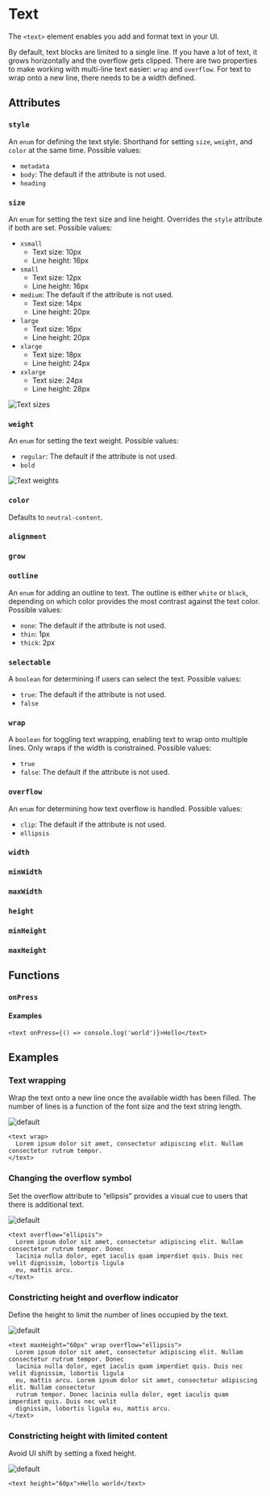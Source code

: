 
# Text

The `<text>` element enables you add and format text in your UI.

By default, text blocks are limited to a single line. If you have a lot of text, it grows horizontally and the overflow gets clipped. There are two properties to make working with multi-line text easier: `wrap` and `overflow`. For text to wrap onto a new line, there needs to be a width defined.

## Attributes

### `style`

An `enum` for defining the text style. Shorthand for setting `size`, `weight`, and `color` at the same time. Possible values:

- `metadata`
- `body`: The default if the attribute is not used.
- `heading`

### `size`

An `enum` for setting the text size and line height. Overrides the `style` attribute if both are set. Possible values:

- `xsmall`
  - Text size: 10px
  - Line height: 16px
- `small`
  - Text size: 12px
  - Line height: 16px
- `medium`: The default if the attribute is not used.
  - Text size: 14px
  - Line height: 20px
- `large`
  - Text size: 16px
  - Line height: 20px
- `xlarge`
  - Text size: 18px
  - Line height: 24px
- `xxlarge`
  - Text size: 24px
  - Line height: 28px

![Text sizes](../assets/blocks/docs-blocks-text-size.png)

### `weight`

An `enum` for setting the text weight. Possible values:

- `regular`: The default if the attribute is not used.
- `bold`

![Text weights](../assets/blocks/docs-blocks-text-weights.png)

### `color`

<AttributeColor />

Defaults to `neutral-content`.

### `alignment`

<AttributeAlignment />

### `grow`

<AttributeGrow />

### `outline`

An `enum` for adding an outline to text. The outline is either `white` or `black`, depending on which color provides the most contrast against the text color. Possible values:

- `none`: The default if the attribute is not used.
- `thin`: 1px
- `thick`: 2px

### `selectable`

A `boolean` for determining if users can select the text. Possible values:

- `true`: The default if the attribute is not used.
- `false`

### `wrap`

A `boolean` for toggling text wrapping, enabling text to wrap onto multiple lines. Only wraps if the width is constrained. Possible values:

- `true`
- `false`: The default if the attribute is not used.

### `overflow`

An `enum` for determining how text overflow is handled. Possible values:

- `clip`: The default if the attribute is not used.
- `ellipsis`

### `width`

<AttributeWidth />

### `minWidth`

<AttributeMinWidth />

### `maxWidth`

<AttributeMaxWidth />

### `height`

<AttributeHeight />

### `minHeight`

<AttributeMinHeight />

### `maxHeight`

<AttributeMaxHeight />

## Functions

### `onPress`

<AttributeOnPress />

#### Examples

```tsx
<text onPress={() => console.log('world')}>Hello</text>
```

## Examples

### Text wrapping

Wrap the text onto a new line once the available width has been filled. The number of lines is a function of the font size and the text string length.

![default](../assets/text_formats/text_wrapping.png)

```tsx
<text wrap>
  Lorem ipsum dolor sit amet, consectetur adipiscing elit. Nullam consectetur rutrum tempor.
</text>
```

### Changing the overflow symbol

Set the overflow attribute to “ellipsis” provides a visual cue to users that there is additional text.

![default](../assets/text_formats/overflow.png)

```tsx
<text overflow="ellipsis">
  Lorem ipsum dolor sit amet, consectetur adipiscing elit. Nullam consectetur rutrum tempor. Donec
  lacinia nulla dolor, eget iaculis quam imperdiet quis. Duis nec velit dignissim, lobortis ligula
  eu, mattis arcu.
</text>
```

### Constricting height and overflow indicator

Define the height to limit the number of lines occupied by the text.

![default](../assets/text_formats/constricting_overflow.png)

```tsx
<text maxHeight="60px" wrap overflow="ellipsis">
  Lorem ipsum dolor sit amet, consectetur adipiscing elit. Nullam consectetur rutrum tempor. Donec
  lacinia nulla dolor, eget iaculis quam imperdiet quis. Duis nec velit dignissim, lobortis ligula
  eu, mattis arcu. Lorem ipsum dolor sit amet, consectetur adipiscing elit. Nullam consectetur
  rutrum tempor. Donec lacinia nulla dolor, eget iaculis quam imperdiet quis. Duis nec velit
  dignissim, lobortis ligula eu, mattis arcu.
</text>
```

### Constricting height with limited content

Avoid UI shift by setting a fixed height.

![default](../assets/text_formats/constricting_limited.png)

```tsx
<text height="60px">Hello world</text>
```
